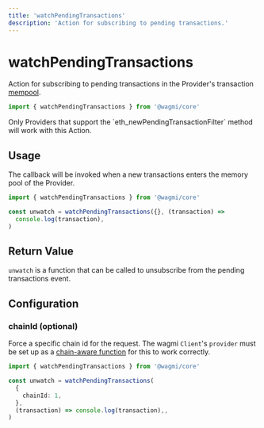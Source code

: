 ```yaml
---
title: 'watchPendingTransactions'
description: 'Action for subscribing to pending transactions.'
---
```



# watchPendingTransactions

Action for subscribing to pending transactions in the Provider's transaction [mempool](https://www.alchemy.com/overviews/what-is-a-mempool).

```ts
import { watchPendingTransactions } from '@wagmi/core'
```

<Callout>
  Only Providers that support the `eth_newPendingTransactionFilter` method will
  work with this Action.
</Callout>

## Usage

The callback will be invoked when a new transactions enters the memory pool of the Provider.

```ts
import { watchPendingTransactions } from '@wagmi/core'

const unwatch = watchPendingTransactions({}, (transaction) =>
  console.log(transaction),
)
```

## Return Value

`unwatch` is a function that can be called to unsubscribe from the pending transactions event.

## Configuration

### chainId (optional)

Force a specific chain id for the request. The wagmi `Client`'s `provider` must be set up as a [chain-aware function](/core/client#provider-optional) for this to work correctly.

```ts {5}
import { watchPendingTransactions } from '@wagmi/core'

const unwatch = watchPendingTransactions(
  {
    chainId: 1,
  },
  (transaction) => console.log(transaction),,
)
```
